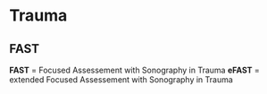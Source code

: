 # Trauma

## FAST

**FAST** = Focused Assessement with Sonography in Trauma
**eFAST** = extended Focused Assessement with Sonography in Trauma



